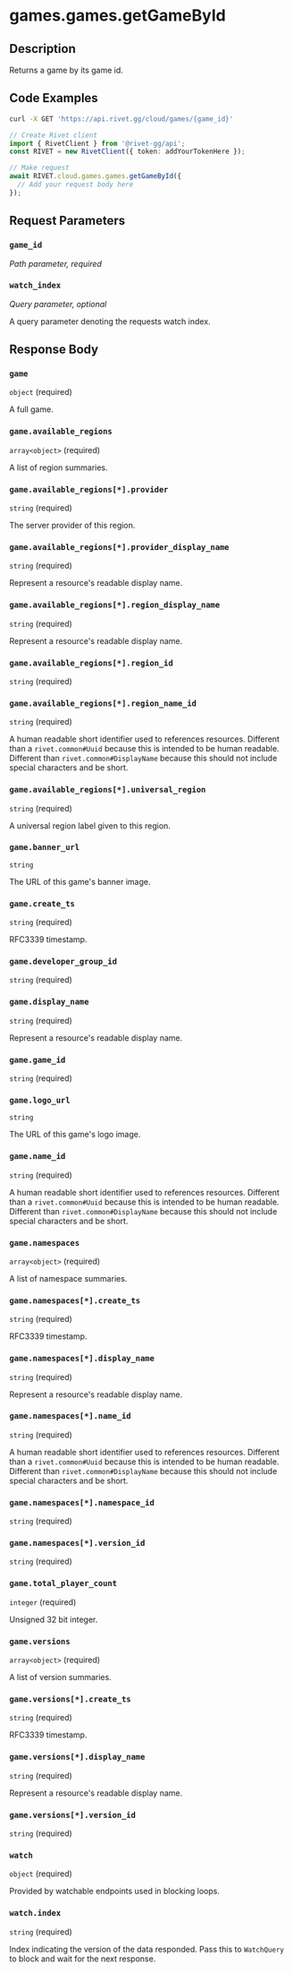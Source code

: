 

# games.games.getGameById

## Description

Returns a game by its game id.


## Code Examples

<CodeGroup title='Request' tag='GET' label='https://api.rivet.gg/cloud/games/{game_id}'>

```bash {{ "title": "cURL" }}
curl -X GET 'https://api.rivet.gg/cloud/games/{game_id}'
```

```ts
// Create Rivet client
import { RivetClient } from '@rivet-gg/api';
const RIVET = new RivetClient({ token: addYourTokenHere });

// Make request
await RIVET.cloud.games.games.getGameById({
  // Add your request body here
});
```

</CodeGroup>


## Request Parameters


### `game_id`

_Path parameter, required_





### `watch_index`

_Query parameter, optional_


A query parameter denoting the requests watch index.


## Response Body

### `game`

`object` (required)

A full game.

### `game.available_regions`

`array<object>` (required)

A list of region summaries.

### `game.available_regions[*].provider`

`string` (required)

The server provider of this region.

### `game.available_regions[*].provider_display_name`

`string` (required)

Represent a resource's readable display name.

### `game.available_regions[*].region_display_name`

`string` (required)

Represent a resource's readable display name.

### `game.available_regions[*].region_id`

`string` (required)

### `game.available_regions[*].region_name_id`

`string` (required)

A human readable short identifier used to references resources. Different than a `rivet.common#Uuid` because this is intended to be human readable. Different than `rivet.common#DisplayName` because this should not include special characters and be short.

### `game.available_regions[*].universal_region`

`string` (required)

A universal region label given to this region.

### `game.banner_url`

`string`

The URL of this game's banner image.

### `game.create_ts`

`string` (required)

RFC3339 timestamp.

### `game.developer_group_id`

`string` (required)

### `game.display_name`

`string` (required)

Represent a resource's readable display name.

### `game.game_id`

`string` (required)

### `game.logo_url`

`string`

The URL of this game's logo image.

### `game.name_id`

`string` (required)

A human readable short identifier used to references resources. Different than a `rivet.common#Uuid` because this is intended to be human readable. Different than `rivet.common#DisplayName` because this should not include special characters and be short.

### `game.namespaces`

`array<object>` (required)

A list of namespace summaries.

### `game.namespaces[*].create_ts`

`string` (required)

RFC3339 timestamp.

### `game.namespaces[*].display_name`

`string` (required)

Represent a resource's readable display name.

### `game.namespaces[*].name_id`

`string` (required)

A human readable short identifier used to references resources. Different than a `rivet.common#Uuid` because this is intended to be human readable. Different than `rivet.common#DisplayName` because this should not include special characters and be short.

### `game.namespaces[*].namespace_id`

`string` (required)

### `game.namespaces[*].version_id`

`string` (required)

### `game.total_player_count`

`integer` (required)

Unsigned 32 bit integer.

### `game.versions`

`array<object>` (required)

A list of version summaries.

### `game.versions[*].create_ts`

`string` (required)

RFC3339 timestamp.

### `game.versions[*].display_name`

`string` (required)

Represent a resource's readable display name.

### `game.versions[*].version_id`

`string` (required)

### `watch`

`object` (required)

Provided by watchable endpoints used in blocking loops.

### `watch.index`

`string` (required)

Index indicating the version of the data responded.
Pass this to `WatchQuery` to block and wait for the next response.



